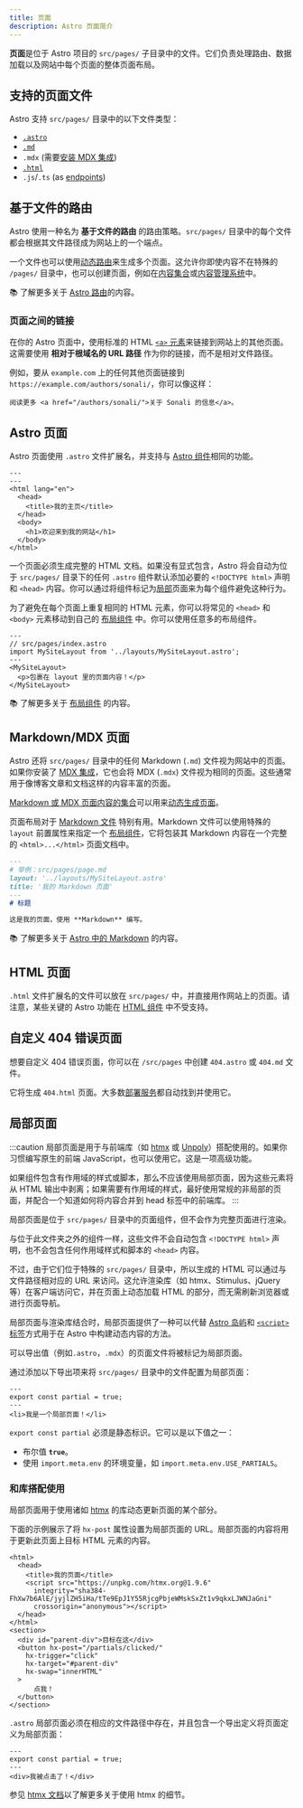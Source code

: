 ```yaml
---
title: 页面
description: Astro 页面简介
---
```



**页面**是位于 Astro 项目的 `src/pages/` 子目录中的文件。它们负责处理路由、数据加载以及网站中每个页面的整体页面布局。

## 支持的页面文件

Astro 支持 `src/pages/` 目录中的以下文件类型：
- [`.astro`](#astro-页面)
- [`.md`](#markdownmdx-页面)
- `.mdx` (需要[安装 MDX 集成](/zh-cn/guides/integrations-guide/mdx/#安装))
- [`.html`](#html-页面)
- `.js`/`.ts` (as [endpoints](/zh-cn/core-concepts/endpoints/))

## 基于文件的路由

Astro 使用一种名为 **基于文件的路由** 的路由策略。`src/pages/` 目录中的每个文件都会根据其文件路径成为网站上的一个端点。

一个文件也可以使用[动态路由](/zh-cn/core-concepts/routing/#动态路由)来生成多个页面。这允许你即使内容不在特殊的 `/pages/` 目录中，也可以创建页面，例如在[内容集合](/zh-cn/guides/content-collections/)或[内容管理系统](/zh-cn/guides/cms/)中。

📚 了解更多关于 [Astro 路由](/zh-cn/core-concepts/routing/)的内容。

### 页面之间的链接

在你的 Astro 页面中，使用标准的 HTML [`<a>` 元素](https://developer.mozilla.org/zh-CN/docs/Web/HTML/Element/a)来链接到网站上的其他页面。这需要使用 **相对于根域名的 URL 路径** 作为你的链接，而不是相对文件路径。

例如，要从 `example.com` 上的任何其他页面链接到 `https://example.com/authors/sonali/`，你可以像这样：

```astro title="src/pages/index.astro"
阅读更多 <a href="/authors/sonali/">关于 Sonali 的信息</a>。
```

## Astro 页面

Astro 页面使用 `.astro` 文件扩展名，并支持与 [Astro 组件](/zh-cn/core-concepts/astro-components/)相同的功能。

```astro title="src/pages/index.astro"
---
---
<html lang="en">
  <head>
    <title>我的主页</title>
  </head>
  <body>
    <h1>欢迎来到我的网站</h1>
  </body>
</html>
```

一个页面必须生成完整的 HTML 文档。如果没有显式包含，Astro 将会自动为位于 `src/pages/` 目录下的任何 `.astro` 组件默认添加必要的 `<!DOCTYPE html>` 声明和 `<head>` 内容。你可以通过将组件标记为[局部](#局部页面)页面来为每个组件避免这种行为。

为了避免在每个页面上重复相同的 HTML 元素，你可以将常见的 `<head>` 和 `<body>` 元素移动到自己的 [布局组件](/zh-cn/core-concepts/layouts/) 中。你可以使用任意多的布局组件。

```astro {3} /</?MySiteLayout>/
---
// src/pages/index.astro
import MySiteLayout from '../layouts/MySiteLayout.astro';
---
<MySiteLayout>
  <p>包裹在 layout 里的页面内容！</p>
</MySiteLayout>
```

📚 了解更多关于 [布局组件](/zh-cn/core-concepts/layouts/) 的内容。

## Markdown/MDX 页面

Astro 还将 `src/pages/` 目录中的任何 Markdown (`.md`) 文件视为网站中的页面。如果你安装了 [MDX 集成](/zh-cn/guides/integrations-guide/mdx/#安装)，它也会将 MDX (`.mdx`) 文件视为相同的页面。这些通常用于像博客文章和文档这样的内容丰富的页面。

[Markdown 或 MDX 页面内容的集合](/zh-cn/guides/content-collections/)可以用来[动态生成页面](/zh-cn/core-concepts/routing/#动态路由)。

页面布局对于 [Markdown 文件](#markdownmdx-页面) 特别有用。Markdown 文件可以使用特殊的 `layout` 前置属性来指定一个 [布局组件](/zh-cn/core-concepts/layouts/)，它将包装其 Markdown 内容在一个完整的 `<html>...</html>` 页面文档中。

```md {3}
---
# 举例：src/pages/page.md
layout: '../layouts/MySiteLayout.astro'
title: '我的 Markdown 页面'
---
# 标题

这是我的页面，使用 **Markdown** 编写。
```

📚 了解更多关于 [Astro 中的 Markdown](/zh-cn/guides/markdown-content/) 的内容。

## HTML 页面

`.html` 文件扩展名的文件可以放在 `src/pages/` 中，并直接用作网站上的页面。请注意，某些关键的 Astro 功能在 [HTML 组件](/zh-cn/core-concepts/astro-components/#html-组件) 中不受支持。

## 自定义 404 错误页面

想要自定义 404 错误页面，你可以在 `/src/pages` 中创建 `404.astro` 或 `404.md` 文件。

它将生成 `404.html` 页面。大多数[部署服务](/zh-cn/guides/deploy/)都自动找到并使用它。

## 局部页面

<p><Since v="3.4.0" /></p>

:::caution
局部页面是用于与前端库（如 [htmx](https://htmx.org/) 或 [Unpoly](https://unpoly.com/)）搭配使用的。如果你习惯编写原生的前端 JavaScript，也可以使用它。这是一项高级功能。

如果组件包含有作用域的样式或脚本，那么不应该使用局部页面，因为这些元素将从 HTML 输出中剥离；如果需要有作用域的样式，最好使用常规的非局部的页面，并配合一个知道如何将内容合并到 head 标签中的前端库。
:::

局部页面是位于 `src/pages/` 目录中的页面组件，但不会作为完整页面进行渲染。

与位于此文件夹之外的组件一样，这些文件不会自动包含 `<!DOCTYPE html>` 声明，也不会包含任何作用域样式和脚本的 `<head>` 内容。

不过，由于它们位于特殊的 `src/pages/` 目录中，所以生成的 HTML 可以通过与文件路径相对应的 URL 来访问。这允许渲染库（如 htmx、Stimulus、jQuery 等）在客户端访问它，并在页面上动态加载 HTML 的部分，而无需刷新浏览器或进行页面导航。

局部页面与渲染库结合时，局部页面提供了一种可以代替 [Astro 岛屿](/zh-cn/concepts/islands/)和 [`<script>` 标签](/zh-cn/guides/client-side-scripts/)方式用于在 Astro 中构建动态内容的方法。

可以导出值（例如`.astro`，`.mdx`）的页面文件将被标记为局部页面。

通过添加以下导出项来将 `src/pages/` 目录中的文件配置为局部页面：

```astro title="src/pages/partial.astro" ins={2}
---
export const partial = true;
---
<li>我是一个局部页面！</li>
```

`export const partial` 必须是静态标识。它可以是以下值之一：

-  布尔值 __`true`__。
-  使用 `import.meta.env` 的环境变量，如 `import.meta.env.USE_PARTIALS`。

### 和库搭配使用

 局部页面用于使用诸如 [htmx](https://htmx.org/) 的库动态更新页面的某个部分。

 下面的示例展示了将 `hx-post` 属性设置为局部页面的 URL。局部页面的内容将用于更新此页面上目标 HTML 元素的内容。

```astro title="src/pages/index.astro" 'hx-post="/partials/clicked/"'
<html>
  <head>
    <title>我的页面</title>
    <script src="https://unpkg.com/htmx.org@1.9.6"
      integrity="sha384-FhXw7b6AlE/jyjlZH5iHa/tTe9EpJ1Y55RjcgPbjeWMskSxZt1v9qkxLJWNJaGni"
      crossorigin="anonymous"></script>
  </head>
</html>
<section>
  <div id="parent-div">目标在这</div>
  <button hx-post="/partials/clicked/"
    hx-trigger="click"
    hx-target="#parent-div"
    hx-swap="innerHTML"
  >
      点我！
  </button>
</section>
```

`.astro` 局部页面必须在相应的文件路径中存在，并且包含一个导出定义将页面定义为局部页面：

```astro title="src/pages/partials/clicked.astro" {2}
---
export const partial = true;
---
<div>我被点击了！</div>
```

参见 [htmx 文档](https://htmx.org/docs/)以了解更多关于使用 htmx 的细节。
